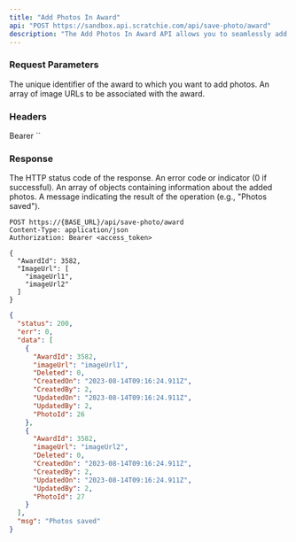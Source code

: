 ```yaml
---
title: "Add Photos In Award"
api: "POST https://sandbox.api.scratchie.com/api/save-photo/award"
description: "The Add Photos In Award API allows you to seamlessly add photos to an award and associate them with the award."
---
```


### Request Parameters

<ParamField body="AwardId" type="Number">
  The unique identifier of the award to which you want to add photos.
</ParamField>

<ParamField body="ImageUrl" type="Array">
  An array of image URLs to be associated with the award.
</ParamField>

### Headers

<ParamField body="Authorization" type="String">
  Bearer `<access_token>`
</ParamField>

### Response

<ResponseField name="status" type="Number">
  The HTTP status code of the response.
</ResponseField>

<ResponseField name="err" type="Number">
  An error code or indicator (0 if successful).
</ResponseField>

<ResponseField name="data" type="Array">
  An array of objects containing information about the added photos.
</ResponseField>

<ResponseField name="msg" type="String">
  A message indicating the result of the operation (e.g., "Photos saved").
</ResponseField>

<RequestExample>

```http
POST https://{BASE_URL}/api/save-photo/award
Content-Type: application/json
Authorization: Bearer <access_token>

{
  "AwardId": 3582,
  "ImageUrl": [
    "imageUrl1",
    "imageUrl2"
  ]
}
```
</RequestExample>

<ResponseExample>

```json Response
{
  "status": 200,
  "err": 0,
  "data": [
    {
      "AwardId": 3582,
      "imageUrl": "imageUrl1",
      "Deleted": 0,
      "CreatedOn": "2023-08-14T09:16:24.911Z",
      "CreatedBy": 2,
      "UpdatedOn": "2023-08-14T09:16:24.911Z",
      "UpdatedBy": 2,
      "PhotoId": 26
    },
    {
      "AwardId": 3582,
      "imageUrl": "imageUrl2",
      "Deleted": 0,
      "CreatedOn": "2023-08-14T09:16:24.911Z",
      "CreatedBy": 2,
      "UpdatedOn": "2023-08-14T09:16:24.911Z",
      "UpdatedBy": 2,
      "PhotoId": 27
    }
  ],
  "msg": "Photos saved"
}
```
</ResponseExample>


